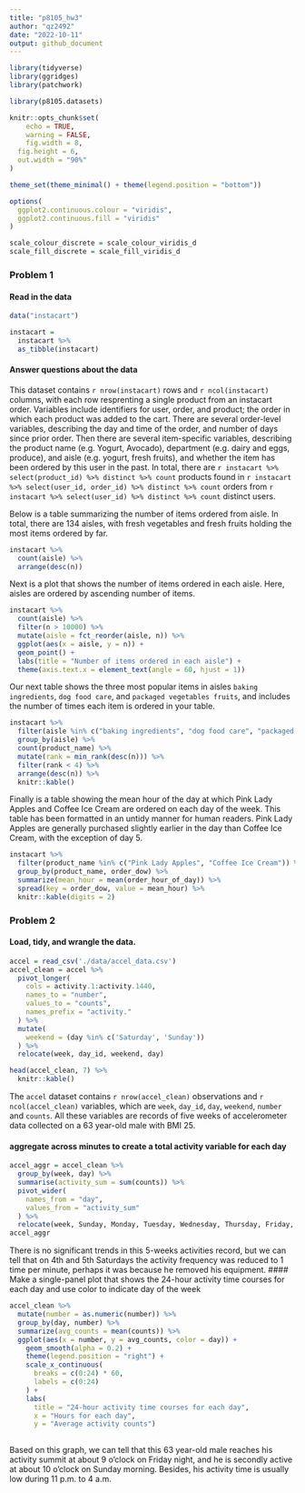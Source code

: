 ```yaml
---
title: "p8105_hw3"
author: "qz2492"
date: "2022-10-11"
output: github_document
---
```


```r
library(tidyverse)
library(ggridges)
library(patchwork)

library(p8105.datasets)

knitr::opts_chunk$set(
	echo = TRUE,
	warning = FALSE,
	fig.width = 8, 
  fig.height = 6,
  out.width = "90%"
)

theme_set(theme_minimal() + theme(legend.position = "bottom"))

options(
  ggplot2.continuous.colour = "viridis",
  ggplot2.continuous.fill = "viridis"
)

scale_colour_discrete = scale_colour_viridis_d
scale_fill_discrete = scale_fill_viridis_d
```

### Problem 1

#### Read in the data

```r
data("instacart")

instacart = 
  instacart %>% 
  as_tibble(instacart)
```

#### Answer questions about the data

This dataset contains `r nrow(instacart)` rows and `r ncol(instacart)` columns, with each row resprenting a single product from an instacart order. Variables include identifiers for user, order, and product; the order in which each product was added to the cart. There are several order-level variables, describing the day and time of the order, and number of days since prior order. Then there are several item-specific variables, describing the product name (e.g. Yogurt, Avocado), department (e.g. dairy and eggs, produce), and aisle (e.g. yogurt, fresh fruits), and whether the item has been ordered by this user in the past. In total, there are `r instacart %>% select(product_id) %>% distinct %>% count` products found in `r instacart %>% select(user_id, order_id) %>% distinct %>% count` orders from `r instacart %>% select(user_id) %>% distinct %>% count` distinct users.

Below is a table summarizing the number of items ordered from aisle. In total, there are 134 aisles, with fresh vegetables and fresh fruits holding the most items ordered by far.

```r
instacart %>% 
  count(aisle) %>% 
  arrange(desc(n))
```

Next is a plot that shows the number of items ordered in each aisle. Here, aisles are ordered by ascending number of items.

```r
instacart %>% 
  count(aisle) %>% 
  filter(n > 10000) %>% 
  mutate(aisle = fct_reorder(aisle, n)) %>% 
  ggplot(aes(x = aisle, y = n)) + 
  geom_point() + 
  labs(title = "Number of items ordered in each aisle") +
  theme(axis.text.x = element_text(angle = 60, hjust = 1))

```

Our next table shows the three most popular items in aisles `baking ingredients`, `dog food care`, and `packaged vegetables fruits`, and includes the number of times each item is ordered in your table.

```r
instacart %>% 
  filter(aisle %in% c("baking ingredients", "dog food care", "packaged vegetables fruits")) %>%
  group_by(aisle) %>% 
  count(product_name) %>% 
  mutate(rank = min_rank(desc(n))) %>% 
  filter(rank < 4) %>% 
  arrange(desc(n)) %>%
  knitr::kable()
```

Finally is a table showing the mean hour of the day at which Pink Lady Apples and Coffee Ice Cream are ordered on each day of the week. This table has been formatted in an untidy manner for human readers. Pink Lady Apples are generally purchased slightly earlier in the day than Coffee Ice Cream, with the exception of day 5.

```r
instacart %>%
  filter(product_name %in% c("Pink Lady Apples", "Coffee Ice Cream")) %>%
  group_by(product_name, order_dow) %>%
  summarize(mean_hour = mean(order_hour_of_day)) %>%
  spread(key = order_dow, value = mean_hour) %>%
  knitr::kable(digits = 2)
```


### Problem 2

#### Load, tidy, and wrangle the data.
```r

accel = read_csv('./data/accel_data.csv')
accel_clean = accel %>% 
  pivot_longer(
    cols = activity.1:activity.1440,
    names_to = "number",
    values_to = "counts",
    names_prefix = "activity."
  ) %>% 
  mutate(
    weekend = (day %in% c('Saturday', 'Sunday'))
  ) %>%
  relocate(week, day_id, weekend, day)

head(accel_clean, 7) %>%
  knitr::kable()
```

The `accel` dataset contains `r nrow(accel_clean)` observations and `r ncol(accel_clean)` variables, which are `week`, `day_id`, `day`, `weekend`, `number` and `counts`. All these variables are records of five weeks of accelerometer data collected on a 63 year-old male with BMI 25.

#### aggregate across minutes to create a total activity variable for each day

```r
accel_aggr = accel_clean %>%
  group_by(week, day) %>%
  summarise(activity_sum = sum(counts)) %>%
  pivot_wider(
    names_from = "day",
    values_from = "activity_sum"
  ) %>%
  relocate(week, Sunday, Monday, Tuesday, Wednesday, Thursday, Friday, Saturday) 
accel_aggr
```

There is no significant trends in this 5-weeks activities record, but we can tell that on 4th and 5th Saturdays the activity frequency was reduced to 1 time per minute, perhaps it was because he removed his equipment.
#### Make a single-panel plot that shows the 24-hour activity time courses for each day and use color to indicate day of the week

```r
accel_clean %>%
  mutate(number = as.numeric(number)) %>%
  group_by(day, number) %>% 
  summarize(avg_counts = mean(counts)) %>%
  ggplot(aes(x = number, y = avg_counts, color = day)) +
    geom_smooth(alpha = 0.2) +
    theme(legend.position = "right") +
    scale_x_continuous(
      breaks = c(0:24) * 60,
      labels = c(0:24)
    ) +
    labs(
      title = "24-hour activity time courses for each day",
      x = "Hours for each day",
      y = "Average activity counts")
  

```
  
Based on this graph, we can tell that this 63 year-old male reaches his activity summit at about 9 o'clock on Friday night, and he is secondly active at about 10 o'clock on Sunday morning. Besides, his activity time is usually low during 11 p.m. to 4 a.m.


